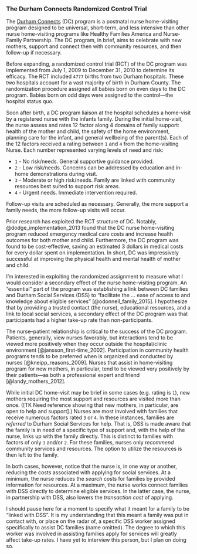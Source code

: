 ### The Durham Connects Randomized Control Trial {-}


The [Durham Connects](https://www.durhamconnects.org/about/) (DC) program is a postnatal nurse home-visiting program designed to be universal, short-term, and less intensive than other nurse home-visiting programs like Healthy Families America and Nurse-Family Partnership. The DC program, in brief, aims to celebrate with new mothers, support and connect then with community resources, and then follow-up if necessary. 

Before expanding, a randomized control trial (RCT) of the DC program was implemented from July 1, 2009 to December 31, 2010 to determine its efficacy. The RCT included `4777` births from two Durham hospitals. These two hospitals account for a vast majority of birth in Durham County. The randomization procedure assigned all babies born on even days to the DC program. Babies born on odd days were assigned to the control---the hospital status quo. 

Soon after birth, a DC program liaison at the hospital schedules a home-visit by a registered nurse with the infants family. During the initial home-visit, the nurse assess and rates 12 factor along 4 domains of family support: health of the mother and child, the safety of the home environment, planning care for the infant, and general wellbeing of the parent(s). Each of the 12 factors received a rating between `1` and `4` from the home-visiting Nurse. Each number represented varying levels of need and risk:

* `1` - No risk/needs. General supportive guidance provided.
* `2` - Low risk/needs. Concerns can be addressed by education and in-home demonstrations during visit.
* `3` - Moderate or high risk/needs. Family are linked with community resources best suited to support risk areas.
* `4` - Urgent needs. Immediate intervention required. 

Follow-up visits are scheduled as necessary. Generally, the more support a family needs, the more follow-up visits will occur.

Prior research has exploited the RCT structure of DC. Notably, @dodge_implementation_2013 found that the DC nurse home-visiting program reduced emergency medical care costs and increase health outcomes for both mother and child. Furthermore, the DC program was found to be cost-effective, saving an estimated 3 dollars in medical costs for every dollar spent on implementation. In short, DC was impressively successful at improving the physical health and mental health of mother and child.

I'm interested in exploiting the randomized assignment to measure what I would consider a secondary effect of the nurse home-visiting program. An "essential" part of the program was establishing a link between DC families and Durham Social Services (DSS) to "facilitate the ... ease of access to and knowledge about eligible services" [@odonnell_family_2015]. I hypothesize that by providing a trusted contact (the nurse), educational resources, and a link to local social services, a secondary effect of the DC program was that participants had a higher take-up rate than non-participants.

The nurse--patient relationship is critical to the success of the DC program. Patients, generally, view nurses favorably, but interactions tend to be viewed more positively when they occur outside the hospital/clinic environment [@jansson_first-time_2002]. Participation in community health programs tends to be preferred when is organized and conducted by nurses [@kneipp_reasons_2009]. Nurses that assist in home-visiting program for new mothers, in particular, tend to be viewed very positively by their patients---as both a professional expert and friend [@landy_mothers_2012].

While initial DC home-visit may be brief in some cases (e.g. rating is `1`), new mothers requiring the most support and resources are visited more than once. ([TK Need reference showing that new mothers, in particular, are open to help and support].) Nurses are most involved with families that receive numerous factors rated `3` or `4`. In these instances, families are *referred* to Durham Social Services for help. That is, DSS is made aware that the family is in need of a specific type of support and, with the help of the nurse, links up with the family directly. This is distinct to families with factors of only `1` and/or `2`. For these families, nurses only *recommend* community services and resources. The option to utilize the resources is then left to the family. 

In both cases, however, notice that the nurse is, in one way or another, reducing the costs associated with applying for social services. At a minimum, the nurse reduces the *search* costs for families by provided information for resources. At a maximum, the nurse works connect families with DSS directly to determine eligible services. In the latter case, the nurse, in partnership with DSS, also lowers the *transaction cost* of applying.

I should pause here for a moment to specify what it meant for a family to be "linked with DSS". It is my understanding that this meant a family was put in contact with, or place on the radar of, a specific DSS worker assigned specifically to assist DC families (name omitted). The degree to which this worker was involved in assisting families apply for services will greatly affect take-up rates. I have yet to interview this person, but I plan on doing so.

